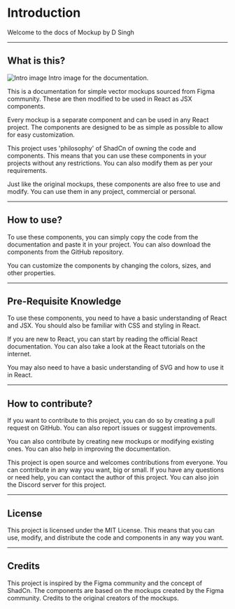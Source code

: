 
# Introduction

Welcome to the docs of Mockup by D Singh

---

## What is this?

<Image
  src="/docs-intro.webp"
  className="w-full h-auto rounded-xl border border-text-primary/10 mb-0"
  alt="Intro image"
  width={2160}
  height={960}
/>
<ImageCaption>Intro image for the documentation.</ImageCaption>

This is a documentation for simple vector mockups sourced from Figma community. These are then modified to be used in React as JSX components.

Every mockup is a separate component and can be used in any React project. The components are designed to be as simple as possible to allow for easy customization.

This project uses 'philosophy' of ShadCn of owning the code and components. This means that you can use these components in your projects without any restrictions. You can also modify them as per your requirements.

Just like the original mockups, these components are also free to use and modify. You can use them in any project, commercial or personal.

---

## How to use?

To use these components, you can simply copy the code from the documentation and paste it in your project. You can also download the components from the GitHub repository.

You can customize the components by changing the colors, sizes, and other properties.

---

## Pre-Requisite Knowledge

To use these components, you need to have a basic understanding of React and JSX. You should also be familiar with CSS and styling in React.

If you are new to React, you can start by reading the official React documentation. You can also take a look at the React tutorials on the internet.

You may also need to have a basic understanding of SVG and how to use it in React.

---

## How to contribute?

If you want to contribute to this project, you can do so by creating a pull request on GitHub. You can also report issues or suggest improvements.

You can also contribute by creating new mockups or modifying existing ones. You can also help in improving the documentation.

This project is open source and welcomes contributions from everyone. You can contribute in any way you want, big or small. If you have any questions or need help, you can contact the author of this project. You can also join the Discord server for this project.

---

## License

This project is licensed under the MIT License. This means that you can use, modify, and distribute the code and components in any way you want.

---

## Credits

This project is inspired by the Figma community and the concept of ShadCn. The components are based on the mockups created by the Figma community. Credits to the original creators of the mockups.
